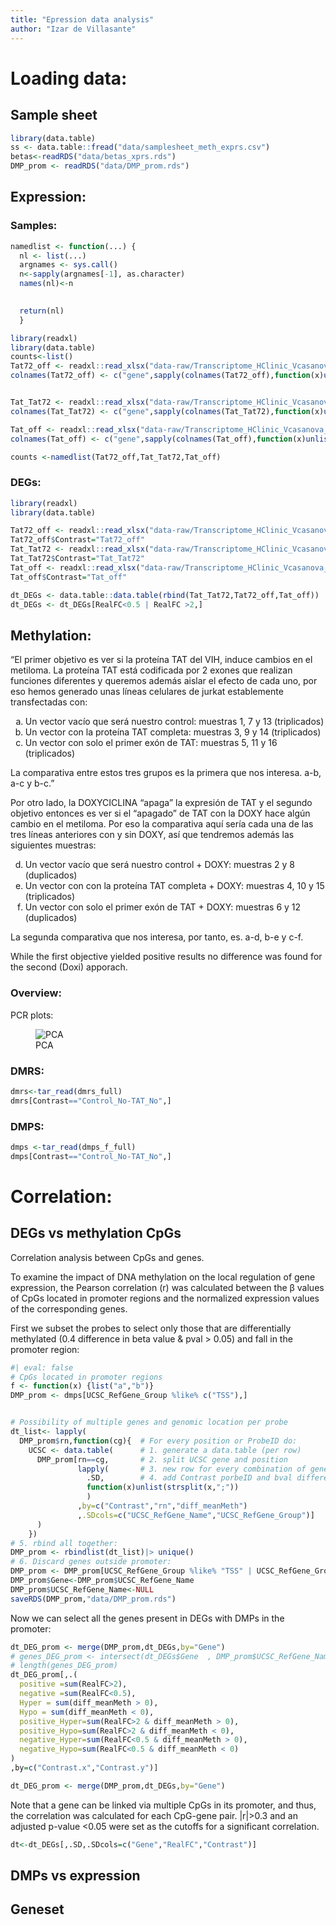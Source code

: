 ```yaml
---
title: "Epression data analysis"
author: "Izar de Villasante"
---
```


# Loading data:

## Sample sheet

```r
library(data.table)
ss <- data.table::fread("data/samplesheet_meth_exprs.csv")
betas<-readRDS("data/betas_xprs.rds")
DMP_prom <- readRDS("data/DMP_prom.rds")
```

## Expression:

### Samples:

```r
namedlist <- function(...) {
  nl <- list(...)
  argnames <- sys.call()
  n<-sapply(argnames[-1], as.character)
  names(nl)<-n

  
  return(nl)
  }

library(readxl)
library(data.table)
counts<-list()
Tat72_off <- readxl::read_xlsx("data-raw/Transcriptome_HClinic_Vcasanova_20042023/Tat72VSTetOFF.xlsx", sheet = 1)
colnames(Tat72_off) <- c("gene",sapply(colnames(Tat72_off),function(x)unlist(strsplit(x,"\\."))[7])[-1])


Tat_Tat72 <- readxl::read_xlsx("data-raw/Transcriptome_HClinic_Vcasanova_20042023/TatVSTat72.xlsx", sheet = 1)
colnames(Tat_Tat72) <- c("gene",sapply(colnames(Tat_Tat72),function(x)unlist(strsplit(x,"\\."))[7])[-1])

Tat_off <- readxl::read_xlsx("data-raw/Transcriptome_HClinic_Vcasanova_20042023/TatVSTetOFF.xlsx", sheet = 1)
colnames(Tat_off) <- c("gene",sapply(colnames(Tat_off),function(x)unlist(strsplit(basename(x),"\\."))[1])[-1])

counts <-namedlist(Tat72_off,Tat_Tat72,Tat_off)

```

### DEGs:

```r
library(readxl)
library(data.table)

Tat72_off <- readxl::read_xlsx("data-raw/Transcriptome_HClinic_Vcasanova_20042023/Tat72VSTetOFF.xlsx", sheet = 2)
Tat72_off$Contrast="Tat72_off"
Tat_Tat72 <- readxl::read_xlsx("data-raw/Transcriptome_HClinic_Vcasanova_20042023/TatVSTat72.xlsx", sheet = 2)
Tat_Tat72$Contrast="Tat_Tat72"
Tat_off <- readxl::read_xlsx("data-raw/Transcriptome_HClinic_Vcasanova_20042023/TatVSTetOFF.xlsx", sheet = 2)
Tat_off$Contrast="Tat_off"

```

```r
dt_DEGs <- data.table::data.table(rbind(Tat_Tat72,Tat72_off,Tat_off))
dt_DEGs <- dt_DEGs[RealFC<0.5 | RealFC >2,]
```


## Methylation:

"El primer objetivo es ver si la proteína TAT del VIH, induce cambios en el metiloma. La proteína TAT está codificada por 2 exones que realizan funciones diferentes y queremos además aislar el efecto de cada uno, por eso hemos generado unas líneas celulares de jurkat establemente transfectadas con:

a) Un vector vacío que será nuestro control: muestras 1, 7 y 13 (triplicados)
b) Un vector con la proteína TAT completa: muestras 3, 9 y 14 (triplicados)
c) Un vector con solo el primer exón de TAT: muestras 5, 11 y 16 (triplicados)

La comparativa entre estos tres grupos es la primera que nos interesa. a-b, a-c y b-c."


Por otro lado, la DOXYCICLINA "apaga" la expresión de TAT y el segundo objetivo entonces es ver si el "apagado" de TAT con la DOXY hace algún cambio en el metiloma. Por eso la comparativa aquí sería cada una de las tres líneas anteriores con y sin DOXY, así que tendremos además las siguientes muestras:

d) Un vector vacío que será nuestro control + DOXY: muestras 2 y 8 (duplicados)
e) Un vector con con la proteína TAT completa + DOXY: muestras 4, 10 y 15 (triplicados)
f) Un vector con solo el primer exón de TAT + DOXY: muestras 6 y 12 (duplicados)

La segunda comparativa que nos interesa, por tanto, es. a-d, b-e y c-f.

While the first objective yielded positive results no difference was found for the second (Doxi) apporach.
 
### Overview:

PCR plots:

![PCA](results/full/plots/pca/bplots/colored.by.Condition_shape.Type1.png)


### DMRS:

```r
dmrs<-tar_read(dmrs_full)
dmrs[Contrast=="Control_No-TAT_No",]
```

### DMPS:

```r
dmps <-tar_read(dmps_f_full)
dmps[Contrast=="Control_No-TAT_No",]
```

# Correlation:

## DEGs vs methylation CpGs

Correlation analysis between CpGs and genes.

To examine the impact of DNA methylation on the local regulation of gene expression, the Pearson correlation (r) was calculated between the β values of CpGs located in promoter regions and the normalized expression values of the corresponding genes. 

First we subset the probes to select only those that are differentially methylated (0.4 difference in beta value & pval > 0.05) and fall in the promoter region: 

```r
#| eval: false
# CpGs located in promoter regions
f <- function(x) {list("a","b")}
DMP_prom <- dmps[UCSC_RefGene_Group %like% c("TSS"),]


# Possibility of multiple genes and genomic location per probe
dt_list<- lapply(
  DMP_prom$rn,function(cg){  # For every position or ProbeID do:     
    UCSC <- data.table(      # 1. generate a data.table (per row)
      DMP_prom[rn==cg,       # 2. split UCSC gene and position    
               lapply(       # 3. new row for every combination of gene/position
                 .SD,        # 4. add Contrast porbeID and bval difference
                 function(x)unlist(strsplit(x,";"))
                 )
               ,by=c("Contrast","rn","diff_meanMeth")
               ,.SDcols=c("UCSC_RefGene_Name","UCSC_RefGene_Group")]
      )
    })
# 5. rbind all together:
DMP_prom <- rbindlist(dt_list)|> unique()
# 6. Discard genes outside promoter:
DMP_prom <- DMP_prom[UCSC_RefGene_Group %like% "TSS" | UCSC_RefGene_Group == "5'UTR",]
DMP_prom$Gene<-DMP_prom$UCSC_RefGene_Name
DMP_prom$UCSC_RefGene_Name<-NULL
saveRDS(DMP_prom,"data/DMP_prom.rds")

```

Now we can select all the genes present in DEGs with DMPs in the promoter:

```r
dt_DEG_prom <- merge(DMP_prom,dt_DEGs,by="Gene")
# genes_DEG_prom <- intersect(dt_DEGs$Gene  , DMP_prom$UCSC_RefGene_Name)
# length(genes_DEG_prom)
dt_DEG_prom[,.(
  positive =sum(RealFC>2),
  negative =sum(RealFC<0.5),
  Hyper = sum(diff_meanMeth > 0),
  Hypo = sum(diff_meanMeth < 0),
  positive_Hyper=sum(RealFC>2 & diff_meanMeth > 0),
  positive_Hypo=sum(RealFC>2 & diff_meanMeth < 0),
  negative_Hyper=sum(RealFC<0.5 & diff_meanMeth > 0),
  negative_Hypo=sum(RealFC<0.5 & diff_meanMeth < 0)
)
,by=c("Contrast.x","Contrast.y")]
```
```r
dt_DEG_prom <- merge(DMP_prom,dt_DEGs,by="Gene")
```



Note that a gene can be linked via multiple CpGs in its promoter, and thus, the correlation was calculated for each CpG-gene pair. |r|>0.3 and an adjusted p-value <0.05 were set as the cutoffs for a significant correlation.

```r
dt<-dt_DEGs[,.SD,.SDcols=c("Gene","RealFC","Contrast")]
```


## DMPs vs expression

## Geneset 